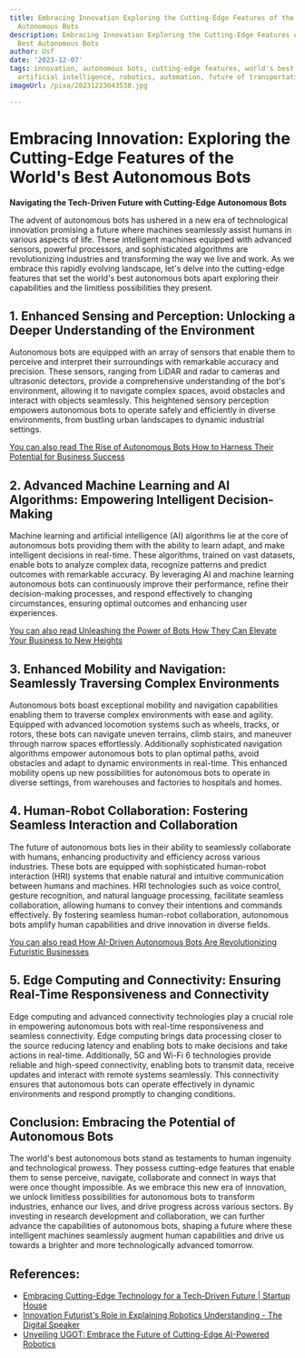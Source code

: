 ```yaml
---
title: Embracing Innovation Exploring the Cutting-Edge Features of the World's Best
  Autonomous Bots
description: Embracing Innovation Exploring the Cutting-Edge Features of the World's
  Best Autonomous Bots
author: Usf
date: '2023-12-07'
tags: innovation, autonomous bots, cutting-edge features, world's best, technology,
  artificial intelligence, robotics, automation, future of transportation
imageUrl: /pixa/20231223043538.jpg

---
```

#  Embracing Innovation:  Exploring the Cutting-Edge Features of the World's Best Autonomous Bots

**Navigating the Tech-Driven Future with Cutting-Edge  Autonomous Bots**

The advent of autonomous bots has ushered  in a new  era of technological innovation promising a future where  machines seamlessly assist humans in various aspects of life. These intelligent machines equipped with advanced sensors, powerful processors, and sophisticated algorithms are revolutionizing industries and transforming the  way we live and work. As we embrace this rapidly evolving landscape, let's delve into the cutting-edge features that  set the world's best autonomous bots apart exploring  their capabilities and the limitless possibilities they present.

##  1. Enhanced Sensing and  Perception: Unlocking a Deeper  Understanding of the Environment

Autonomous bots are equipped with an array of  sensors that  enable them to perceive  and  interpret their surroundings with remarkable accuracy and precision. These  sensors, ranging  from LiDAR and radar to cameras and ultrasonic detectors, provide a comprehensive understanding of the bot's environment, allowing it to navigate complex spaces, avoid obstacles and interact with objects seamlessly. This heightened sensory  perception empowers autonomous bots to operate safely and  efficiently in diverse environments, from bustling urban landscapes to dynamic industrial settings.

[You  can also read The Rise of Autonomous Bots How to Harness Their Potential for Business Success](The%20Rise%20of%20Autonomous%20Bots%20How%20to%20Harness%20Their%20Potential%20for%20Business%20Success)


## 2. Advanced Machine Learning and AI Algorithms: Empowering  Intelligent Decision-Making

Machine learning and artificial intelligence (AI) algorithms lie at the  core of autonomous  bots providing them with the ability to learn adapt, and make intelligent decisions in real-time. These algorithms, trained on vast  datasets,  enable bots  to analyze complex data, recognize patterns and predict  outcomes with remarkable accuracy. By leveraging AI and machine  learning autonomous bots can  continuously improve their performance, refine their  decision-making processes, and respond effectively to changing circumstances, ensuring optimal outcomes  and enhancing  user experiences.

[You can also  read Unleashing the  Power of Bots  How They Can Elevate Your Business to New Heights](Unleashing%20the%20Power%20of%20Bots%20How%20They%20Can%20Elevate%20Your%20Business%20to%20New%20Heights)


##  3. Enhanced Mobility and Navigation: Seamlessly Traversing Complex Environments

Autonomous bots boast exceptional mobility and navigation capabilities enabling them to traverse complex environments with ease and agility. Equipped with advanced locomotion systems such as wheels, tracks, or rotors, these bots can navigate uneven terrains, climb stairs,  and maneuver through narrow  spaces effortlessly. Additionally sophisticated navigation algorithms empower autonomous  bots to plan optimal paths, avoid obstacles and adapt  to dynamic environments in real-time. This enhanced mobility opens up  new possibilities for autonomous bots to operate in diverse settings, from warehouses and factories to hospitals and homes.

## 4. Human-Robot Collaboration: Fostering Seamless  Interaction and Collaboration

The future of autonomous bots  lies in their ability to  seamlessly collaborate with humans, enhancing productivity and efficiency across various industries. These bots are equipped with sophisticated human-robot interaction (HRI) systems that enable natural and intuitive communication between  humans and machines. HRI technologies such as voice control, gesture recognition, and natural language processing, facilitate seamless collaboration, allowing humans to convey their intentions and commands effectively. By fostering seamless  human-robot  collaboration, autonomous bots  amplify human capabilities  and drive innovation in diverse fields.

[You can also read  How AI-Driven Autonomous  Bots Are Revolutionizing Futuristic Businesses](How%20AI-Driven%20Autonomous%20Bots%20Are%20Revolutionizing%20Futuristic%20Businesses)


## 5. Edge Computing and  Connectivity: Ensuring Real-Time Responsiveness  and Connectivity

Edge computing and advanced connectivity technologies play a crucial role in empowering autonomous bots with real-time responsiveness and seamless connectivity. Edge computing brings data processing  closer to the source reducing latency and enabling bots to make decisions and take actions  in real-time. Additionally, 5G and Wi-Fi 6 technologies provide reliable and high-speed connectivity, enabling bots to transmit data, receive updates and interact with remote systems seamlessly. This connectivity ensures that autonomous bots can operate effectively  in dynamic environments and respond promptly  to changing conditions.

##  Conclusion: Embracing the Potential of Autonomous Bots

The world's best autonomous bots stand as testaments to human ingenuity  and technological prowess. They possess cutting-edge  features that enable them to sense  perceive, navigate, collaborate and connect in ways  that were once thought impossible. As we embrace this  new era of innovation,  we  unlock limitless possibilities for autonomous bots to transform industries, enhance our lives, and drive progress across various sectors. By  investing in research development and collaboration, we can further advance  the capabilities of autonomous bots, shaping a future where these intelligent  machines seamlessly augment human capabilities and drive us towards  a brighter and more technologically advanced tomorrow.

## References:
- [Embracing Cutting-Edge Technology for a Tech-Driven Future | Startup House](https://startup-house.com/blog/embracing-cutting-edge-technology-future)
- [Innovation Futurist's Role in Explaining Robotics Understanding - The Digital Speaker](https://www.thedigitalspeaker.com/innovation-futurist-role-explaining-robotics-understanding/)
- [Unveiling UGOT: Embrace the Future of Cutting-Edge AI-Powered Robotics](https://finance.yahoo.com/news/unveiling-ugot-embrace-future-cutting-191500277.html)
